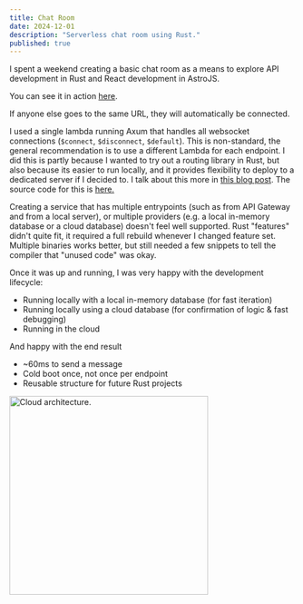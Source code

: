 ---
title: Chat Room
date: 2024-12-01
description: "Serverless chat room using Rust."
published: true
---


I spent a weekend creating a basic chat room as a means to explore API development
in Rust and React development in AstroJS.

You can see it in action <a href="/room/one">here</a>.

If anyone else goes to the same URL, they will automatically be connected.

I used a single lambda running Axum that handles all websocket connections (`$connect`, `$disconnect`, `$default`).
This is non-standard, the general recommendation is to use a different Lambda for each endpoint.
I did this is partly because I wanted to try out a routing library in Rust, but also because its easier to run locally,
and it provides flexibility to deploy to a dedicated server if I decided to. I talk about this more in <a href="/blog/13serverless">this blog post</a>.
The source code for this is <a href="https://github.com/Nick-Sullivan/rust-chat-room">here.</a>

Creating a service that has multiple entrypoints (such as from API Gateway and from a local server), or multiple
providers (e.g. a local in-memory database or a cloud database) doesn't feel well supported.
Rust "features" didn't quite fit, it required a full rebuild whenever I changed feature set.
Multiple binaries works better, but still needed a few snippets to tell the compiler that "unused code" was okay.

Once it was up and running, I was very happy with the development lifecycle:

- Running locally with a local in-memory database (for fast iteration)
- Running locally using a cloud database (for confirmation of logic & fast debugging)
- Running in the cloud

And happy with the end result

- ~60ms to send a message
- Cold boot once, not once per endpoint
- Reusable structure for future Rust projects

<div class="image-gallery">
  <Image
    src={image01}
    alt="Cloud architecture."
    className="image"
    height="350"
  />
</div>
